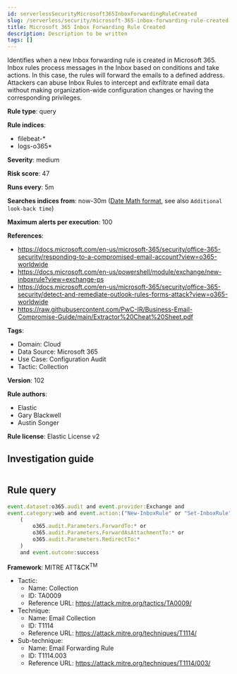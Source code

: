 ```yaml
---
id: serverlessSecurityMicrosoft365InboxForwardingRuleCreated
slug: /serverless/security/microsoft-365-inbox-forwarding-rule-created
title: Microsoft 365 Inbox Forwarding Rule Created
description: Description to be written
tags: []
---
```


<div id="microsoft-365-inbox-forwarding-rule-created"></div>

Identifies when a new Inbox forwarding rule is created in Microsoft 365. Inbox rules process messages in the Inbox based on conditions and take actions. In this case, the rules will forward the emails to a defined address. Attackers can abuse Inbox Rules to intercept and exfiltrate email data without making organization-wide configuration changes or having the corresponding privileges.

**Rule type**: query

**Rule indices**: 

* filebeat-*
* logs-o365*

**Severity**: medium

**Risk score**: 47

**Runs every**: 5m

**Searches indices from**: now-30m ([Date Math format](((ref))/common-options.html#date-math), see also <DocLink id="serverlessSecurityRulesUiCreate" section="set-the-rules-schedule">`Additional look-back time`</DocLink>)

**Maximum alerts per execution**: 100

**References**: 

* https://docs.microsoft.com/en-us/microsoft-365/security/office-365-security/responding-to-a-compromised-email-account?view=o365-worldwide
* https://docs.microsoft.com/en-us/powershell/module/exchange/new-inboxrule?view=exchange-ps
* https://docs.microsoft.com/en-us/microsoft-365/security/office-365-security/detect-and-remediate-outlook-rules-forms-attack?view=o365-worldwide
* https://raw.githubusercontent.com/PwC-IR/Business-Email-Compromise-Guide/main/Extractor%20Cheat%20Sheet.pdf

**Tags**: 

* Domain: Cloud
* Data Source: Microsoft 365
* Use Case: Configuration Audit
* Tactic: Collection

**Version**: 102

**Rule authors**: 

* Elastic
* Gary Blackwell
* Austin Songer

**Rule license**: Elastic License v2

## Investigation guide

```markdown

```

## Rule query

```js
event.dataset:o365.audit and event.provider:Exchange and
event.category:web and event.action:("New-InboxRule" or "Set-InboxRule") and
    (
        o365.audit.Parameters.ForwardTo:* or
        o365.audit.Parameters.ForwardAsAttachmentTo:* or
        o365.audit.Parameters.RedirectTo:*
    )
    and event.outcome:success

```

**Framework**: MITRE ATT&CK<sup>TM</sup>

* Tactic:
    * Name: Collection
    * ID: TA0009
    * Reference URL: https://attack.mitre.org/tactics/TA0009/
* Technique:
    * Name: Email Collection
    * ID: T1114
    * Reference URL: https://attack.mitre.org/techniques/T1114/
* Sub-technique:
    * Name: Email Forwarding Rule
    * ID: T1114.003
    * Reference URL: https://attack.mitre.org/techniques/T1114/003/

